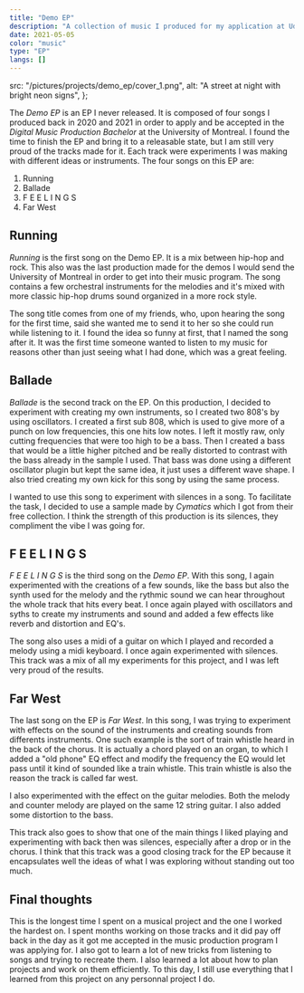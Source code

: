```yaml
---
title: "Demo EP"
description: "A collection of music I produced for my application at UdeM's Digital Music Production program"
date: 2021-05-05
color: "music"
type: "EP"
langs: []
---
```


  src: "/pictures/projects/demo_ep/cover_1.png",
  alt: "A street at night with bright neon signs",
};

The _Demo EP_ is an EP I never released. It is composed of four songs I produced back in 2020 and
2021 in order to apply and be accepted in the _Digital Music Production Bachelor_ at the
University of Montreal. I found the time to finish the EP and bring it to a releasable state, but I
am still very proud of the tracks made for it. Each track were experiments I was making with
different ideas or instruments. The four songs on this EP are:

1. Running
2. Ballade
3. F E E L I N G S
4. Far West

## Running

_Running_ is the first song on the Demo EP. It is a mix between hip-hop and rock. This also was the
last production made for the demos I would send the University of Montreal in order to get into
their music program. The song contains a few orchestral instruments for the melodies and it's mixed
with more classic hip-hop drums sound organized in a more rock style.

The song title comes from one of my friends, who, upon hearing the song for the first time, said
she wanted me to send it to her so she could run while listening to it. I found the idea so funny
at first, that I named the song after it. It was the first time someone wanted to listen to my
music for reasons other than just seeing what I had done, which was a great feeling.

<AudioPlayer
  audioSrc="/music/demo_ep/Running.wav"
  songTitle="Running"
  artist="Tsuyosa"
  cover={cover}
  client:load
/>

## Ballade

_Ballade_ is the second track on the EP. On this production, I decided to experiment with creating
my own instruments, so I created two 808's by using oscillators. I created a first sub 808, which
is used to give more of a punch on low frequencies, this one hits low notes. I left it mostly raw,
only cutting frequencies that were too high to be a bass. Then I created a bass that would be a
little higher pitched and be really distorted to contrast with the bass already in the sample I
used. That bass was done using a different oscillator plugin but kept the same idea, it just uses a
different wave shape. I also tried creating my own kick for this song by using the same process.

I wanted to use this song to experiment with silences in a song. To facilitate the task, I decided
to use a sample made by _Cymatics_ which I got from their free collection. I think the strength of
this production is its silences, they compliment the vibe I was going for.

<AudioPlayer
  audioSrc="/music/demo_ep/Ballade.wav"
  songTitle="Ballade"
  artist="Tsuyosa"
  cover={cover}
  client:load
/>

## F E E L I N G S

_F E E L I N G S_ is the third song on the _Demo EP_. With this song, I again experimented with the
creations of a few sounds, like the bass but also the synth used for the melody and the rythmic
sound we can hear throughout the whole track that hits every beat. I once again played with
oscillators and syths to create my instruments and sound and added a few effects like reverb and
distortion and EQ's.

The song also uses a midi of a guitar on which I played and recorded a melody using a midi
keyboard. I once again experimented with silences. This track was a mix of all my experiments for
this project, and I was left very proud of the results.

<AudioPlayer
  audioSrc="/music/demo_ep/F E E L I N G S.mp3"
  songTitle="F E E L I N G S"
  artist="Tsuyosa"
  cover={cover}
  client:load
/>

## Far West

The last song on the EP is _Far West_. In this song, I was trying to experiment with effects on the
sound of the instruments and creating sounds from differents instruments. One such example is the
sort of train whistle heard in the back of the chorus. It is actually a chord played on an organ,
to which I added a "old phone" EQ effect and modify the frequency the EQ would let pass until it
kind of sounded like a train whistle. This train whistle is also the reason the track is called far
west.

I also experimented with the effect on the guitar melodies. Both the melody and counter melody are
played on the same 12 string guitar. I also added some distortion to the bass.

This track also goes to show that one of the main things I liked playing and experimenting with
back then was silences, especially after a drop or in the chorus. I think that this track was a
good closing track for the EP because it encapsulates well the ideas of what I was exploring
without standing out too much.

<AudioPlayer
  audioSrc="/music/demo_ep/Far West.wav"
  songTitle="Far West"
  artist="Tsuyosa"
  cover={cover}
  client:load
/>

## Final thoughts

This is the longest time I spent on a musical project and the one I worked the hardest on. I spent
months working on those tracks and it did pay off back in the day as it got me accepted in the
music production program I was applying for. I also got to learn a lot of new tricks from listening
to songs and trying to recreate them. I also learned a lot about how to plan projects and work on
them efficiently. To this day, I still use everything that I learned from this project on any
personnal project I do.
